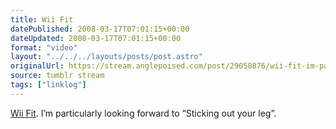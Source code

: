 ```yaml
---
title: Wii Fit
datePublished: 2008-03-17T07:01:15+00:00
dateUpdated: 2008-03-17T07:01:15+00:00
format: "video"
layout: "../../../layouts/posts/post.astro"
originalUrl: https://stream.anglepoised.com/post/29058876/wii-fit-im-particularly-looking-forward-to
source: tumblr stream
tags: ["linklog"]
---
```



<YouTube id="https://www.youtube.com/watch?v=_iYBmAVuBns" />

[Wii Fit][1]. I&rsquo;m particularly looking forward to &ldquo;Sticking out your leg&rdquo;.

[1]: https://www.youtube.com/watch?v=_iYBmAVuBns
